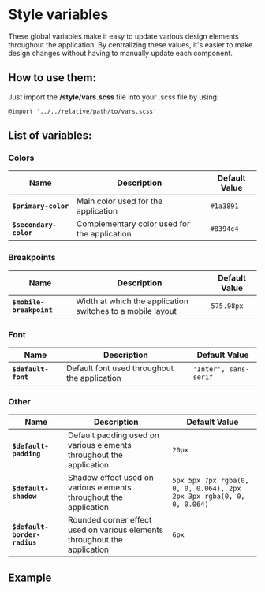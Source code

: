 
<Meta 
    title="Introduction/Style/Variables"/>

# Style variables
These global variables make it easy to update various design elements throughout the application. By centralizing these values, it's easier to make design changes without having to manually update each component.
## How to use them:
Just import the **/style/vars.scss** file into your .scss file by using:
```
@import '../../relative/path/to/vars.scss'
```

## List of variables:

### Colors

| Name             | Description                                                 | Default Value |
| ---------------- | ----------------------------------------------------------- | ------------- |
| **`$primary-color`** | Main color used for the application              | `#1a3891`     |
| **`$secondary-color`** | Complementary color used for the application  | `#8394c4`     |

### Breakpoints

| Name                 | Description                                                         | Default Value |
| -------------------- | ------------------------------------------------------------------- | ------------- |
| **`$mobile-breakpoint`** | Width at which the application switches to a mobile layout | `575.98px`    |

### Font

| Name           | Description                                                                      | Default Value |
| -------------- | -------------------------------------------------------------------------------- | ------------- |
| **`$default-font`** | Default font used throughout the application                          | `'Inter', sans-serif` |

### Other

| Name                    | Description                                                    | Default Value |
| ----------------------- | -------------------------------------------------------------- | ------------- |
| **`$default-padding`**      | Default padding used on various elements throughout the application | `20px`        |
| **`$default-shadow`**       | Shadow effect used on various elements throughout the application   | `5px 5px 7px rgba(0, 0, 0, 0.064), 2px 2px 3px rgba(0, 0, 0, 0.064)` |
| **`$default-border-radius`** | Rounded corner effect used on various elements throughout the application | `6px`        |

## Example
<StyleExample></StyleExample>